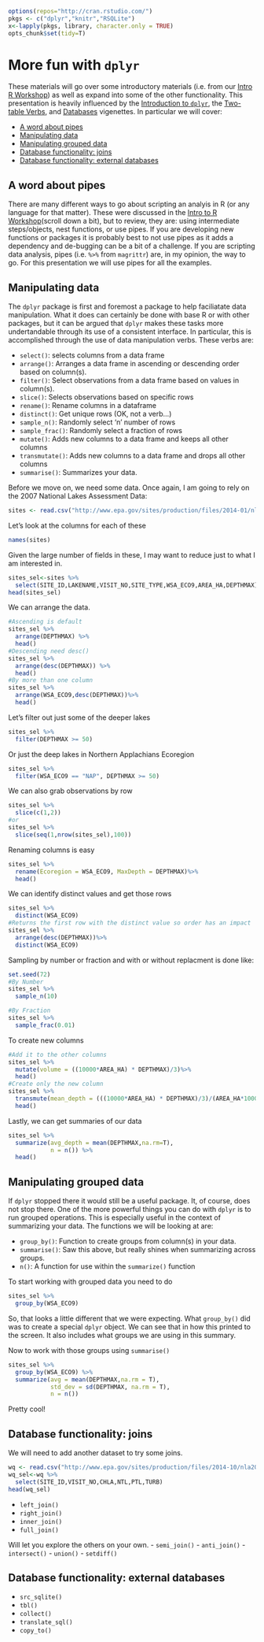 ```r
options(repos="http://cran.rstudio.com/")
pkgs <- c("dplyr","knitr","RSQLite")
x<-lapply(pkgs, library, character.only = TRUE)
opts_chunk$set(tidy=T)
```

# More fun with `dplyr`
These materials will go over some introductory materials (i.e. from our [Intro R Workshop](https://github.com/rhodyrstats/intro_r_workshop)) as well as expand into some of the other functionality.  This presentation is heavily influenced by the [Introduction to `dplyr`](https://cran.r-project.org/web/packages/dplyr/vignettes/introduction.html), the [Two-table Verbs](https://cran.r-project.org/web/packages/dplyr/vignettes/two-table.html), and [Databases](https://cran.r-project.org/web/packages/dplyr/vignettes/databases.html) vigenettes. In particular we will cover:

- [A word about pipes](#a-word-about-pipes)
- [Manipulating data](#manipulating-data)
- [Manipulating grouped data](#manipulating-grouped-data)
- [Database functionality: joins](#database-functionality-joins)
- [Database functionality: external databases](#database-functionality-external-databases)

## A word about pipes
There are many different ways to go about scripting an analyis in R (or any language for that matter).  These were discussed in the [Intro to R Workshop](https://github.com/rhodyrstats/intro_r_workshop/blob/master/lessons/03_wrangling.md#using-dplyr)(scroll down a bit), but to review, they are: using intermediate steps/objects, nest functions, or use pipes.  If you are developing new functions or packages it is probably best to not use pipes as it adds a dependency and de-bugging can be a bit of a challenge.  If you are scripting data analysis, pipes (i.e. `%>%` from `magrittr`) are, in my opinion, the way to go.  For this presentation we will use pipes for all the examples.

## Manipulating data
The `dplyr` package is first and foremost a package to help faciliatate data manipulation.  What it does can certainly be done with base R or with other packages, but it can be argued that `dplyr` makes these tasks more undertandable through its use of a consistent interface.  In particular, this is accomplished through the use of data manipulation verbs.  These verbs are:

- `select()`: selects columns from a data frame 
- `arrange()`: Arranges a data frame in ascending or descending order based on column(s). 
- `filter()`: Select observations from a data frame based on values in column(s).
- `slice()`: Selects observations based on specific rows 
- `rename()`: Rename columns in a dataframe
- `distinct()`: Get unique rows (OK, not a verb...) 
- `sample_n()`: Randomly select 'n' number of rows
- `sample_frac()`: Randomly select a fraction of rows 
- `mutate()`: Adds new columns to a data frame and keeps all other columns
- `transmutate()`: Adds new columns to a data frame and drops all other columns
- `summarise()`: Summarizes your data.

Before we move on, we need some data.  Once again, I am going to rely on the 2007 National Lakes Assessment Data:

```r
sites <- read.csv("http://www.epa.gov/sites/production/files/2014-01/nla2007_sampledlakeinformation_20091113.csv")
```

Let's look at the columns for each of these

```r
names(sites)
```

Given the large number of fields in these, I may want to reduce just to what I am interested in.

```r
sites_sel<-sites %>%
  select(SITE_ID,LAKENAME,VISIT_NO,SITE_TYPE,WSA_ECO9,AREA_HA,DEPTHMAX)
head(sites_sel)
```

We can arrange the data.

```r
#Ascending is default
sites_sel %>%
  arrange(DEPTHMAX) %>%
  head()
#Descending need desc()
sites_sel %>%
  arrange(desc(DEPTHMAX)) %>%
  head()
#By more than one column
sites_sel %>%
  arrange(WSA_ECO9,desc(DEPTHMAX))%>%
  head()
```

Let's filter out just some of the deeper lakes

```r
sites_sel %>%
  filter(DEPTHMAX >= 50)
```

Or just the deep lakes in Northern Applachians Ecoregion

```r
sites_sel %>%
  filter(WSA_ECO9 == "NAP", DEPTHMAX >= 50)
```

We can also grab observations by row

```r
sites_sel %>%
  slice(c(1,2))
#or
sites_sel %>%
  slice(seq(1,nrow(sites_sel),100))
```

Renaming columns is easy

```r
sites_sel %>%
  rename(Ecoregion = WSA_ECO9, MaxDepth = DEPTHMAX)%>%
  head()
```

We can identify distinct values and get those rows

```r
sites_sel %>%
  distinct(WSA_ECO9)
#Returns the first row with the distinct value so order has an impact
sites_sel %>%
  arrange(desc(DEPTHMAX))%>%
  distinct(WSA_ECO9)
```

Sampling by number or fraction and with or without replacment is done like:

```r
set.seed(72)
#By Number
sites_sel %>%
  sample_n(10)

#By Fraction
sites_sel %>%
  sample_frac(0.01)
```

To create new columns

```r
#Add it to the other columns
sites_sel %>%
  mutate(volume = ((10000*AREA_HA) * DEPTHMAX)/3)%>%
  head()
#Create only the new column
sites_sel %>%
  transmute(mean_depth = (((10000*AREA_HA) * DEPTHMAX)/3)/(AREA_HA*10000)) %>%
  head()
```

Lastly, we can get summaries of our data

```r
sites_sel %>%
  summarize(avg_depth = mean(DEPTHMAX,na.rm=T),
            n = n()) %>%
  head()
```

## Manipulating grouped data
If `dplyr` stopped there it would still be a useful package.  It, of course, does not stop there.  One of the more powerful things you can do with `dplyr` is to run grouped operations.  This is especially useful in the context of summarizing your data.  The functions we will be looking at are:

- `group_by()`: Function to create groups from column(s) in your data. 
- `summarise()`: Saw this above, but really shines when summarizing across groups. 
- `n()`: A function for use within the `summarize()` function 


To start working with grouped data you need to do

```r
sites_sel %>%
  group_by(WSA_ECO9)
```

So, that looks a little different that we were expecting.  What `group_by()` did was to create a special `dplyr` object.  We can see that in how this printed to the screen.  It also includes what groups we are using in this summary.  

Now to work with those groups using `summarise()`

```r
sites_sel %>%
  group_by(WSA_ECO9) %>%
  summarize(avg = mean(DEPTHMAX,na.rm = T),
            std_dev = sd(DEPTHMAX, na.rm = T),
            n = n())
```

Pretty cool!  

## Database functionality: joins
We will need to add another dataset to try some joins.  

```r
wq <- read.csv("http://www.epa.gov/sites/production/files/2014-10/nla2007_chemical_conditionestimates_20091123.csv")
wq_sel<-wq %>%
  select(SITE_ID,VISIT_NO,CHLA,NTL,PTL,TURB)
head(wq_sel)
```

- `left_join()` 
- `right_join()` 
- `inner_join()` 
- `full_join()`

Will let you explore the others on your own.
- `semi_join()` 
- `anti_join()` 
- `intersect()` 
- `union()` 
- `setdiff()`

## Database functionality: external databases

- `src_sqlite()` 
- `tbl()` 
- `collect()` 
- `translate_sql()`
- `copy_to()`

